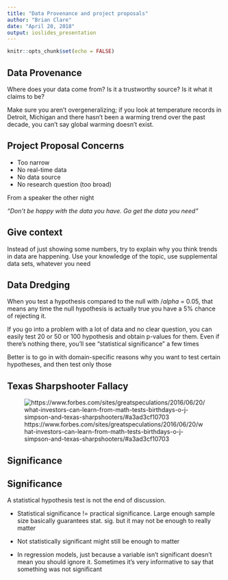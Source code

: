 ```yaml
---
title: "Data Provenance and project proposals"
author: "Brian Clare"
date: "April 20, 2018"
output: ioslides_presentation
---
```


```r
knitr::opts_chunk$set(echo = FALSE)
```

## Data Provenance

Where does your data come from? Is it a trustworthy source? Is it what it claims to be?

Make sure you aren't overgeneralizing; if you look at temperature records in Detroit, Michigan and there hasn't been a warming trend over the past decade, you can't say global warming doesn't exist.


## Project Proposal Concerns

- Too narrow
- No real-time data
- No data source
- No research question (too broad)

From a speaker the other night

*"Don't be happy with the data you have. Go get the data you need"*

## Give context

Instead of just showing some numbers, try to explain why you think trends in data are happening. Use your knowledge of the topic, use supplemental data sets, whatever you need

## Data Dredging

When you test a hypothesis compared to the null with $/alpha$ = 0.05, that means any time the null hypothesis is actually true you have a 5% chance of rejecting it.

If you go into a problem with a lot of data and no clear question, you can easily test 20 or 50 or 100 hypothesis and obtain p-values for them. Even if there's nothing there, you'll see "statistical significance" a few times

Better is to go in with domain-specific reasons why you want to test certain hypotheses, and then test only those

## Texas Sharpshooter Fallacy

![https://www.forbes.com/sites/greatspeculations/2016/06/20/what-investors-can-learn-from-math-tests-birthdays-o-j-simpson-and-texas-sharpshooters/#a3ad3cf10703](texas sharpshooter.jpg)

## Significance

## Significance

A statistical hypothesis test is not the end of discussion.

- Statistical significance != practical significance. Large enough sample size basically guarantees stat. sig. but it may not be enough to really matter

- Not statistically significant might still be enough to matter

- In regression models, just because a variable isn't significant doesn't mean you should ignore it. Sometimes it's very informative to say that something was not significant


